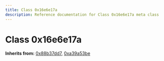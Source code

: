 ```yaml
---
title: Class 0x16e6e17a
description: Reference documentation for Class 0x16e6e17a meta class
---
```



# Class 0x16e6e17a

**Inherits from:** [0x88b37dd7](/classes/0x88b37dd7), [0xa39a53be](/classes/0xa39a53be)

<ClassDetails file="/db/classes/0x16e6e17a.43e5682419a2.json" />
